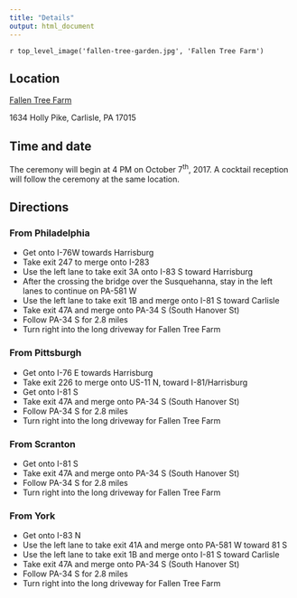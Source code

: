 ```yaml
---
title: "Details"
output: html_document
---
```


`r top_level_image('fallen-tree-garden.jpg', 'Fallen Tree Farm')`

## Location

[Fallen Tree Farm](http://www.fallentreefarm.com/)

1634 Holly Pike, Carlisle, PA 17015

## Time and date

The ceremony will begin at 4 PM on October 7^th^, 2017. A cocktail reception
will follow the ceremony at the same location.

## Directions

### From Philadelphia

-   Get onto I-76W towards Harrisburg
-   Take exit 247 to merge onto I-283
-   Use the left lane to take exit 3A onto I-83 S toward Harrisburg
-   After the crossing the bridge over the Susquehanna, stay in the left lanes
    to continue on PA-581 W
-   Use the left lane to take exit 1B and merge onto I-81 S toward Carlisle
-   Take exit 47A and merge onto PA-34 S (South Hanover St)
-   Follow PA-34 S for 2.8 miles
-   Turn right into the long driveway for Fallen Tree Farm

### From Pittsburgh

-   Get onto I-76 E towards Harrisburg
-   Take exit 226 to merge onto US-11 N, toward I-81/Harrisburg
-   Get onto I-81 S
-   Take exit 47A and merge onto PA-34 S (South Hanover St)
-   Follow PA-34 S for 2.8 miles
-   Turn right into the long driveway for Fallen Tree Farm

### From Scranton

-   Get onto I-81 S
-   Take exit 47A and merge onto PA-34 S (South Hanover St)
-   Follow PA-34 S for 2.8 miles
-   Turn right into the long driveway for Fallen Tree Farm

### From York

-   Get onto I-83 N
-   Use the left lane to take exit 41A and merge onto PA-581 W toward 81 S
-   Use the left lane to take exit 1B and merge onto I-81 S toward Carlisle
-   Take exit 47A and merge onto PA-34 S (South Hanover St)
-   Follow PA-34 S for 2.8 miles
-   Turn right into the long driveway for Fallen Tree Farm
